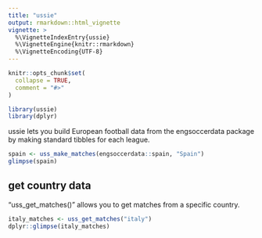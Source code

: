 ```yaml
---
title: "ussie"
output: rmarkdown::html_vignette
vignette: >
  %\VignetteIndexEntry{ussie}
  %\VignetteEngine{knitr::rmarkdown}
  %\VignetteEncoding{UTF-8}
---
```


```r
knitr::opts_chunk$set(
  collapse = TRUE,
  comment = "#>"
)
```

```r
library(ussie)
library(dplyr)
```

ussie lets you build European football data from the engsoccerdata package by making standard tibbles for each league.

```r
spain <- uss_make_matches(engsoccerdata::spain, "Spain")
glimpse(spain)
```

## get country data

"uss_get_matches()" allows you to get matches from a specific country. 

```r
italy_matches <- uss_get_matches("italy")
dplyr::glimpse(italy_matches)
```

